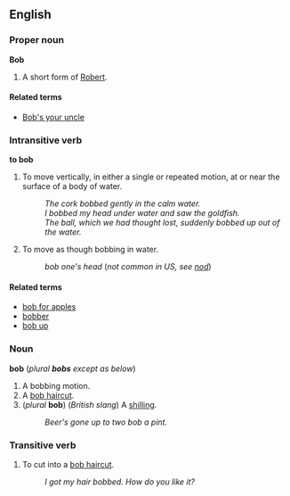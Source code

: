 ==English==

===Proper noun===
'''Bob'''

#A short form of [[Robert]].

====Related terms====

*[[Bob's your uncle]]

===Intransitive verb===
'''to bob'''

#To move vertically, in either a single or repeated motion, at or near the surface of a body of water.
#: ''The cork bobbed gently in the calm water.''
#: ''I bobbed my head under water and saw the goldfish.''
#: ''The ball, which we had thought lost, suddenly bobbed up out of the water.''
#To move as though bobbing in water.
#:''bob one's head'' (''not common in US, see [[nod]]'')

====Related terms====

*[[bob for apples]]
*[[bobber]]
*[[bob up]]


===Noun===
'''bob''' (''plural '''bobs''' except as below'')

# A bobbing motion.
# A [[bob haircut]].
#(''plural'' '''bob''') (''British slang'') A [[shilling]].
#:''Beer's gone up to two bob a pint.''


===Transitive verb===

# To cut into a [[bob haircut]].
#: ''I got my hair bobbed.  How do you like it?''